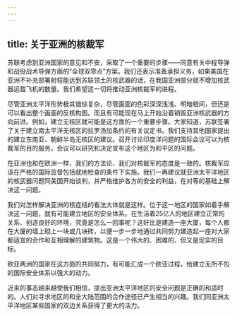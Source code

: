 ```yaml
---
---
---
```

title: 关于亚洲的核裁军
---

苏联考虑到亚洲国家的意见和不安，采取了一个重要的步骤——同意有关中程导弹和战役战术导弹方面的“全球双零点”方案。我们还表示准备承担义务，如果美国在亚洲不补充部署射程能达到苏联领土的核武器的话，在我国亚洲部分就不增加核武器运载飞机的数量。我们希望这一切将推动亚洲核裁军的进程。

尽管亚洲太平洋形势极其错综复杂，尽管画面的色彩深深浅浅、明暗相间，但还是可以看出整个画面的反核构图。而且有可能现在马上开始沿着销毁亚洲核武器的方向前进。例如，建立无核区就可能是这方面的一个重要步骤。大家知道，苏联签署了关于建立南太平洋无核区的拉罗汤加条约的有关议定书。我们支持其他国家提出的建立东南亚、朝鲜半岛无核区的建议。召开讨论印度洋问题的国际会议可以为核裁军的目的服务，会议可以研究和决定宣布这个地区为和平区的问题。

在亚洲也和在欧洲一样，我们的方法论、我们对核裁军的态度是一致的。核裁军应该在严格的国际监督包括就地检查的条件下实施。我们一再建议就亚洲太平洋地区的核武器问题同美国开始谈判，并严格维护各方的安全的利益，在对等的基础上解决这一问题。

我们对怎样解决亚洲的核症结的看法大体就是这样。位于这一地区的国家如着手解决这一问题，就有可能建立地区的安全体系。在生活着25亿人的地区建立正常的关系、创造良好的环境，究竟是怎么一回事呢？这好比是建造一座大厦，每个人都在大厦的墙上砌上一块或几块砖，以便一步一步地通过共同努力建造起一座对大家都适宜的合作和互相理解的建筑物。这是一个伟大的、困难的、但又是现实的目标。

欧亚两洲的国家在这方面的共同努力，有可能汇成一个欧亚过程，给建立无所不包的国际安全体系以强大的动力。

近来的事态越来越使我们相信，提出亚洲太平洋地区的安全问题是正确的和适时的。人们对寻求地区的和全大陆范围的合作途径已产生相当的兴趣。我们同亚洲太平洋地区某些国家的双边关系获得了更大的活力。